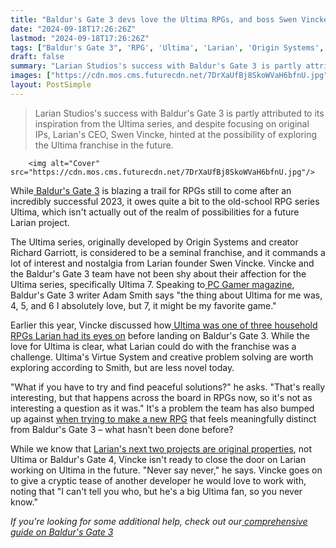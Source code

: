 ```yaml
---
title: "Baldur's Gate 3 devs love the Ultima RPGs, and boss Swen Vincke says 'never say never' on Larian reviving the series"
date: "2024-09-18T17:26:26Z"
lastmod: "2024-09-18T17:26:26Z"
tags: ["Baldur's Gate 3", 'RPG', 'Ultima', 'Larian', 'Origin Systems', 'Richard Garriott', 'Swen Vincke', 'Adam Smith', 'PC Gamer']
draft: false
summary: "Larian Studios's success with Baldur's Gate 3 is partly attributed to its inspiration from the Ultima series, and despite focusing on original IPs, Larian's CEO, Swen Vincke, hinted at the possibility of exploring the Ultima franchise in the future."
images: ["https://cdn.mos.cms.futurecdn.net/7DrXaUfBj8SkoWVaH6bfnU.jpg"]
layout: PostSimple
---
```

> Larian Studios's success with Baldur's Gate 3 is partly attributed to its inspiration from the Ultima series, and despite focusing on original IPs, Larian's CEO, Swen Vincke, hinted at the possibility of exploring the Ultima franchise in the future.


        <img alt="Cover" src="https://cdn.mos.cms.futurecdn.net/7DrXaUfBj8SkoWVaH6bfnU.jpg"/>
        
While[ Baldur's Gate 3](https://www.gamesradar.com/baldurs-gate-3-guide/) is blazing a trail for RPGs still to come after an incredibly successful 2023, it owes quite a bit to the old-school RPG series Ultima, which isn't actually out of the realm of possibilities for a future Larian project.

The Ultima series, originally developed by Origin Systems and creator Richard Garriott, is considered to be a seminal franchise, and it commands a lot of interest and nostalgia from Larian founder Swen Vincke. Vincke and the Baldur's Gate 3 team have not been shy about their affection for the Ultima series, specifically Ultima 7. Speaking to[ ](https://www.pcgamer.com/pc-gamer-print-magazine/)[PC Gamer magazine](https://www.pcgamer.com/pc-gamer-print-magazine/), Baldur's Gate 3 writer Adam Smith says "the thing about Ultima for me was, 4, 5, and 6 I absolutely love, but 7, it might be my favorite game." 

Earlier this year, Vincke discussed how[ Ultima was one of three household RPGs Larian had its eyes on](https://www.gamesradar.com/games/baldur-s-gate/baldurs-gate-3-studio-ceo-says-that-if-he-couldnt-make-a-dandd-game-fallout-and-ultima-were-the-only-other-rpg-licenses-he-would-have-considered-instead-there-was-not-a-lot-to-choose-from/) before landing on Baldur's Gate 3. While the love for Ultima is clear, what Larian could do with the franchise was a challenge. Ultima's Virtue System and creative problem solving are worth exploring according to Smith, but are less novel today. 

"What if you have to try and find peaceful solutions?" he asks. "That's really interesting, but that happens across the board in RPGs now, so it's not as interesting a question as it was." It's a problem the team has also bumped up against [when trying to make a new RPG](https://www.gamesradar.com/games/rpg/larian-studios-is-finding-it-hard-to-make-an-rpg-that-feels-totally-new-because-we-did-a-lot-of-things-in-baldurs-gate-3/) that feels meaningfully distinct from Baldur's Gate 3 – what hasn't been done before? 

While we know that [Larian's next two projects are original properties](https://www.gamesradar.com/after-leaving-dandd-behind-baldurs-gate-3-dev-confirms-its-next-two-projects-are-original-ip-which-could-be-good-news-for-fans-of-its-long-running-rpg-series/), not Ultima or Baldur's Gate 4, Vincke isn't ready to close the door on Larian working on Ultima in the future. "Never say never," he says. Vincke goes on to give a cryptic tease of another developer he would love to work with, noting that "I can't tell you who, but he's a big Ultima fan, so you never know."  

*If you're looking for some additional help, check out our*[ <em>comprehensive guide on Baldur's Gate 3</em>](https://www.gamesradar.com/baldurs-gate-3-guide/)
        